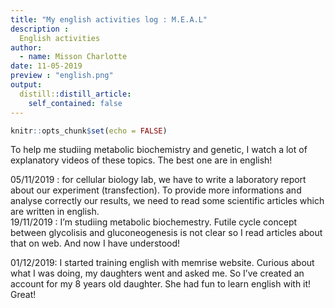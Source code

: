 ```yaml
---
title: "My english activities log : M.E.A.L"
description : 
  English activities
author:
  - name: Misson Charlotte
date: 11-05-2019
preview : "english.png"
output:
  distill::distill_article:
    self_contained: false
---
```


```r
knitr::opts_chunk$set(echo = FALSE)
```

To help me studiing metabolic biochemistry and genetic, I watch a lot of explanatory videos of these topics. The best one are in english!  

05/11/2019 : for cellular biology lab, we have to write a laboratory report about our experiment (transfection). To provide more informations and analyse correctly our results, we need to read some scientific articles which are written in english.   
19/11/2019 : I'm studiing metabolic biochemestry. Futile cycle concept between glycolisis and gluconeogenesis is not clear so I read articles about that on web. And now I have understood!

01/12/2019: I started training english with memrise website. Curious about what I was doing, my daughters went and asked me. So I've created an account for my 8 years old daughter. She had fun to learn english with it! Great! 

